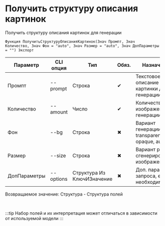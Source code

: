 ﻿---
sidebar_position: 6
description: Получить структуру описания картинок и другие функции для работы с OpenAI в Открытом пакете интеграций - бесплатной open-source библиотеке интеграций для 1С:Предприятие 8, OneScript и CLI
keywords: [1C, 1С, 1С:Предприятие, 1С:Предприятие 8.3, API, Интеграция, Сервисы, Обмен, OneScript, CLI, OpenAI]
---


# Получить структуру описания картинок
 Получить структуру описания картинок для генерации



`Функция ПолучитьСтруктуруОписанияКартинок(Знач Промпт, Знач Количество, Знач Фон = "auto", Знач Размер = "auto", Знач ДопПараметры = "") Экспорт`

  | Параметр | CLI опция | Тип | Обяз. | Назначение |
  |-|-|-|-|-|
  | Промпт | --prompt | Строка | &#x2714; | Текстовое описание картинки для генерации |
  | Количество | --amount | Число | &#x2714; | Количество изображений для генерации |
  | Фон | --bg | Строка | &#x2716; | Вариант генерации фона: transparent, opaque, auto |
  | Размер | --size | Строка | &#x2716; | Вариант размера сгенерированных изображений |
  | ДопПараметры | --options | Структура Из КлючИЗначение | &#x2716; | Доп. параметры запроса, если необходимо |

  
  Возвращаемое значение:   Структура -  Структура полей

<br/>

:::tip
Набор полей и их интерпретация может отличаться в зависимости от используемой модели
:::
<br/>



```bsl title="Пример использования для 1С:Предприятие/OneScript"

```
    




